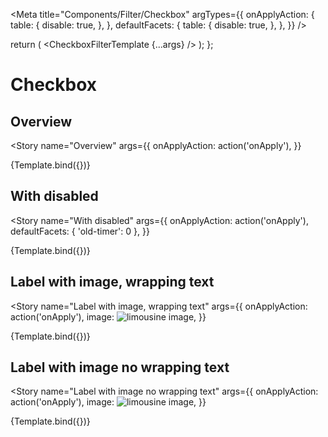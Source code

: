 



<Meta
  title="Components/Filter/Checkbox"
  argTypes={{
    onApplyAction: {
      table: {
        disable: true,
      },
    },
    defaultFacets: {
      table: {
        disable: true,
      },
    },
  }}
/>

  return (
    <Box w="6xl">
      <CheckboxFilterTemplate {...args} />
    </Box>
  );
};

# Checkbox

<ArgsTable of={CheckboxFilter} />

## Overview

<Story
  name="Overview"
  args={{
    onApplyAction: action('onApply'),
  }}
>
  {Template.bind({})}
</Story>

## With disabled

<Story
  name="With disabled"
  args={{
    onApplyAction: action('onApply'),
    defaultFacets: { 'old-timer': 0 },
  }}
>
  {Template.bind({})}
</Story>

## Label with image, wrapping text

<Story
  name="Label with image, wrapping text"
  args={{
    onApplyAction: action('onApply'),
    image: <img src="https://placeholder.com/220x100" alt="limousine image" />,
  }}
>
  {Template.bind({})}
</Story>

## Label with image no wrapping text

<Story
  name="Label with image no wrapping text"
  args={{
    onApplyAction: action('onApply'),
    image: <img src="https://placeholder.com/50x50" alt="limousine image" />,
  }}
>
  {Template.bind({})}
</Story>
